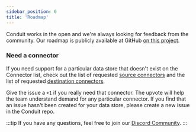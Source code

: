 ```yaml
---
sidebar_position: 0
title: 'Roadmap'
---
```



Conduit works in the open and we're always looking for feedback from the community. Our roadmap is publicly available at GitHub [on this project](https://github.com/orgs/ConduitIO/projects/3/views/9).

### Need a connector

If you need support for a particular data store that doesn't exist on the Connector list, check out the list of
requested [source connectors](https://github.com/ConduitIO/conduit/issues?q=is%3Aissue+label%3Aconnector%3Asource+is%3Aopen) and the list of requested [destination connectors](https://github.com/ConduitIO/conduit/issues?q=is%3Aissue+label%3Aconnector%3Adestination+is%3Aopen).

Give the issue a `+1` if you really need that connector. The upvote will help the team understand demand for any
particular connector. If you find that an issue hasn't been created for your data store, please create a new issue in
the Conduit repo.

:::tip
If you have any questions, feel free to join our [Discord Community](https://discord.meroxa.com/).
:::
